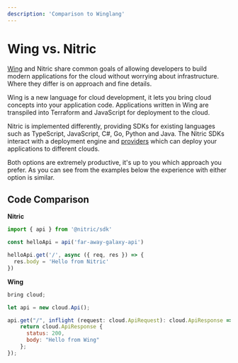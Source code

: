 ```yaml
---
description: 'Comparison to Winglang'
---
```


# Wing vs. Nitric

[Wing](https://www.winglang.io) and Nitric share common goals of allowing developers to build modern applications for the cloud without worrying about infrastructure. Where they differ is on approach and fine details.

Wing is a new language for cloud development, it lets you bring cloud concepts into your application code. Applications written in Wing are transpiled into Terraform and JavaScript for deployment to the cloud.

Nitric is implemented differently, providing SDKs for existing languages such as TypeScript, JavaScript, C#, Go, Python and Java. The Nitric SDKs interact with a deployment engine and [providers](/reference/providers) which can deploy your applications to different clouds.

Both options are extremely productive, it's up to you which approach you prefer. As you can see from the examples below the experience with either option is similar.

## Code Comparison

<Row>

<Col>

**Nitric**

```javascript title:hello.js
import { api } from '@nitric/sdk'

const helloApi = api('far-away-galaxy-api')

helloApi.get('/', async ({ req, res }) => {
  res.body = 'Hello from Nitric'
})
```

</Col>

<Col>

**Wing**

```javascript title:hello.w
bring cloud;

let api = new cloud.Api();

api.get("/", inflight (request: cloud.ApiRequest): cloud.ApiResponse => {
    return cloud.ApiResponse {
      status: 200,
      body: "Hello from Wing"
    };
});
```

</Col>

</Row>
